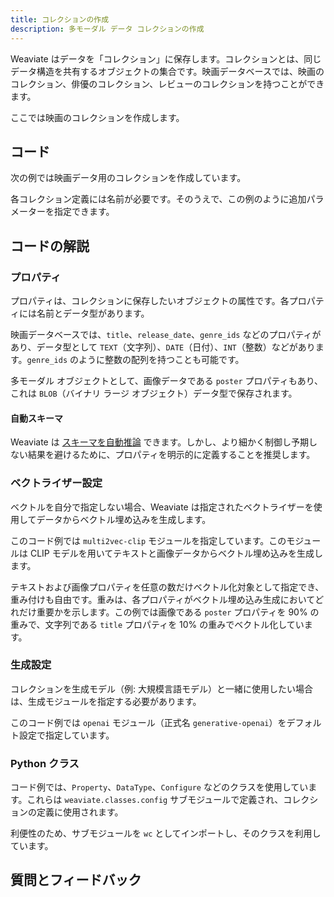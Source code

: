 ```yaml
---
title: コレクションの作成
description: 多モーダル データ コレクションの作成
---
```



Weaviate はデータを「コレクション」に保存します。コレクションとは、同じデータ構造を共有するオブジェクトの集合です。映画データベースでは、映画のコレクション、俳優のコレクション、レビューのコレクションを持つことができます。

ここでは映画のコレクションを作成します。

## <i class="fa-solid fa-code"></i> コード

次の例では映画データ用のコレクションを作成しています。

<FilteredTextBlock
  text={PyCode}
  startMarker="# CreateMovieCollection"
  endMarker="# END CreateMovieCollection"
  language="py"
/>

各コレクション定義には名前が必要です。そのうえで、この例のように追加パラメーターを指定できます。

## <i class="fa-solid fa-chalkboard"></i> コードの解説

### <i class="fa-solid fa-chalkboard"></i> プロパティ

プロパティは、コレクションに保存したいオブジェクトの属性です。各プロパティには名前とデータ型があります。

映画データベースでは、`title`、`release_date`、`genre_ids` などのプロパティがあり、データ型として `TEXT`（文字列）、`DATE`（日付）、`INT`（整数）などがあります。`genre_ids` のように整数の配列を持つことも可能です。

多モーダル オブジェクトとして、画像データである `poster` プロパティもあり、これは `BLOB`（バイナリ ラージ オブジェクト）データ型で保存されます。

#### 自動スキーマ

Weaviate は [スキーマを自動推論](/weaviate/config-refs/collections.mdx#auto-schema) できます。しかし、より細かく制御し予期しない結果を避けるために、プロパティを明示的に定義することを推奨します。

### <i class="fa-solid fa-chalkboard"></i> ベクトライザー設定

ベクトルを自分で指定しない場合、Weaviate は指定されたベクトライザーを使用してデータからベクトル埋め込みを生成します。

このコード例では `multi2vec-clip` モジュールを指定しています。このモジュールは CLIP モデルを用いてテキストと画像データからベクトル埋め込みを生成します。

テキストおよび画像プロパティを任意の数だけベクトル化対象として指定でき、重み付けも自由です。重みは、各プロパティがベクトル埋め込み生成においてどれだけ重要かを示します。この例では画像である `poster` プロパティを 90% の重みで、文字列である `title` プロパティを 10% の重みでベクトル化しています。

<FilteredTextBlock
  text={PyCode}
  startMarker="# Define & configure the vectorizer module"
  endMarker="# Define the generative module"
  language="py"
/>

### <i class="fa-solid fa-chalkboard"></i> 生成設定

コレクションを生成モデル（例: 大規模言語モデル）と一緒に使用したい場合は、生成モジュールを指定する必要があります。

このコード例では `openai` モジュール（正式名 `generative-openai`）をデフォルト設定で指定しています。

<FilteredTextBlock
  text={PyCode}
  startMarker="# Define the generative module"
  endMarker="# END generativeDefinition"
  language="py"
/>


<MutableGenerativeConfig />

### <i class="fa-solid fa-code"></i> Python クラス

コード例では、`Property`、`DataType`、`Configure` などのクラスを使用しています。これらは `weaviate.classes.config` サブモジュールで定義され、コレクションの定義に使用されます。

利便性のため、サブモジュールを `wc` としてインポートし、そのクラスを利用しています。

<FilteredTextBlock
  text={PyCode}
  startMarker="# SubmoduleImport"
  endMarker="# END SubmoduleImport"
  language="py"
/>

## 質問とフィードバック


<DocsFeedback/>